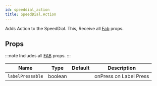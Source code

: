 ```yaml
---
id: speeddial_action
title: SpeedDial.Action
---
```



Adds Action to the SpeedDial.
This, Receive all [Fab](fab#props) props.

## Props

:::note
Includes all [FAB](fab#props) props.
:::

<div class='table-responsive'>

| Name             | Type    | Default | Description            |
| ---------------- | ------- | ------- | ---------------------- |
| `labelPressable` | boolean |         | onPress on Label Press |

</div>
